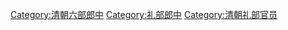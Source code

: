 [[Category:清朝六部郎中|Category:清朝六部郎中]]
[[Category:礼部郎中|Category:礼部郎中]]
[[Category:清朝礼部官员|Category:清朝礼部官员]]